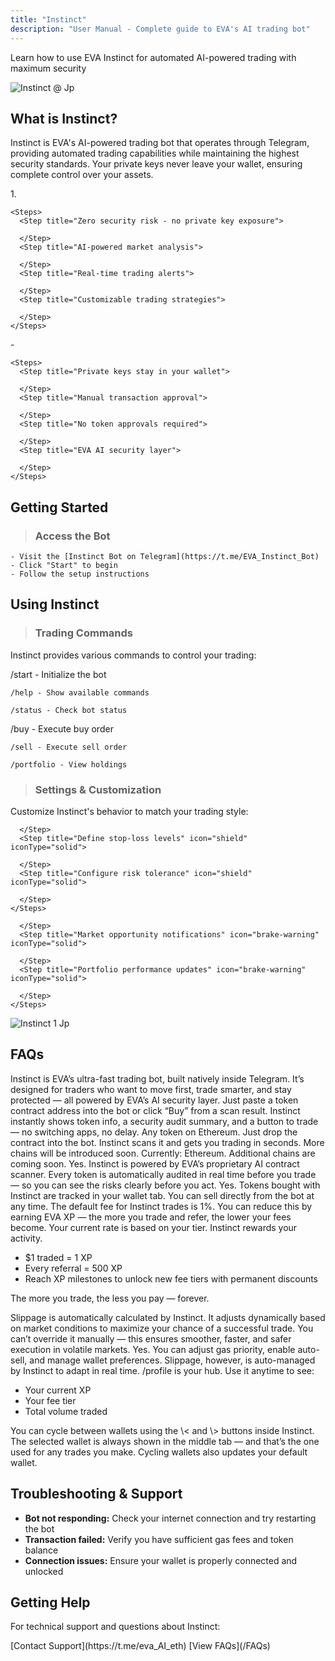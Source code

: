 ```yaml
---
title: "Instinct"
description: "User Manual - Complete guide to EVA's AI trading bot"
---
```


Learn how to use EVA Instinct for automated AI-powered trading with maximum security

![Instinct @ Jp](/images/instinct_@.jpg)

## What is Instinct?

Instinct is EVA's AI-powered trading bot that operates through Telegram, providing automated trading capabilities while maintaining the highest security standards. Your private keys never leave your wallet, ensuring complete control over your assets.

<Columns cols={2}>
  <Card title="Key Features" icon="key" color="#f7941d">
    1. 

    <Steps>
      <Step title="Zero security risk - no private key exposure">
        
      </Step>
      <Step title="AI-powered market analysis">
        
      </Step>
      <Step title="Real-time trading alerts">
        
      </Step>
      <Step title="Customizable trading strategies">
        
      </Step>
    </Steps>
  </Card>
  <Card title="Security Benefits" icon="shield" color="#f7941d">
    - 

    <Steps>
      <Step title="Private keys stay in your wallet">
        
      </Step>
      <Step title="Manual transaction approval">
        
      </Step>
      <Step title="No token approvals required">
        
      </Step>
      <Step title="EVA AI security layer">
        
      </Step>
    </Steps>
  </Card>
</Columns>

## Getting Started

> ### Access the Bot
    - Visit the [Instinct Bot on Telegram](https://t.me/EVA_Instinct_Bot)
    - Click "Start" to begin
    - Follow the setup instructions



## Using Instinct

> ### Trading Commands

Instinct provides various commands to control your trading:

<Columns cols={2}>
  <Card title="Basic Commands">
    /start - Initialize the bot

    /help - Show available commands

    /status - Check bot status
  </Card>
  <Card title="Trading Commands">
    /buy - Execute buy order

    /sell - Execute sell order

    /portfolio - View holdings
  </Card>
</Columns>

> ### **Settings & Customization**

Customize Instinct's behavior to match your trading style:

<Columns cols={2}>
  <Card title="Risk Management">
    <Steps>
      <Step title="Set maximum trade size" icon="shield" iconType="solid">
        
      </Step>
      <Step title="Define stop-loss levels" icon="shield" iconType="solid">
        
      </Step>
      <Step title="Configure risk tolerance" icon="shield" iconType="solid">
        
      </Step>
    </Steps>
  </Card>
  <Card title="Notification Settings">
    <Steps>
      <Step title="Trade execution alerts" icon="brake-warning" iconType="solid">
        
      </Step>
      <Step title="Market opportunity notifications" icon="brake-warning" iconType="solid">
        
      </Step>
      <Step title="Portfolio performance updates" icon="brake-warning" iconType="solid">
        
      </Step>
    </Steps>
  </Card>
</Columns>

![Instinct 1 Jp](/images/instinct_1.jpg)

## FAQs

<Accordion title="🔶 What is Instinct?">
  Instinct is EVA’s ultra-fast trading bot, built natively inside Telegram. It’s designed for traders who want to move first, trade smarter, and stay protected — all powered by EVA’s AI security layer.
</Accordion>

<Accordion title="🔶 How do I trade with Instinct?">
  Just paste a token contract address into the bot or click “Buy” from a scan result. Instinct instantly shows token info, a security audit summary, and a button to trade — no switching apps, no delay.
</Accordion>

<Accordion title="🔶 What tokens can I trade?">
  Any token on Ethereum. Just drop the contract into the bot. Instinct scans it and gets you trading in seconds. More chains will be introduced soon.
</Accordion>

<Accordion title="🔶 What chains are supported?">
  Currently: Ethereum.
  Additional chains are coming soon.
</Accordion>

<Accordion title="🔶 Is it safe to trade with Instinct?">
  Yes. Instinct is powered by EVA’s proprietary AI contract scanner. Every token is automatically audited in real time before you trade — so you can see the risks clearly before you act.
</Accordion>

<Accordion title="🔶 Can I sell from Instinct?">
  Yes. Tokens bought with Instinct are tracked in your wallet tab. You can sell directly from the bot at any time.
</Accordion>

<Accordion title="🔶 How do trading fees work?">
  The default fee for Instinct trades is 1%.
  You can reduce this by earning EVA XP — the more you trade and refer, the lower your fees become. Your current rate is based on your tier.
</Accordion>

<Accordion title="🔶 What is EVA XP and how do Tiers work?">
  Instinct rewards your activity.

  - \$1 traded = 1 XP
  - Every referral = 500 XP
  - Reach XP milestones to unlock new fee tiers with permanent discounts

  The more you trade, the less you pay — forever.
</Accordion>

<Accordion title="🔶 How does slippage work?">
  Slippage is automatically calculated by Instinct. It adjusts dynamically based on market conditions to maximize your chance of a successful trade.
  You can’t override it manually — this ensures smoother, faster, and safer execution in volatile markets.
</Accordion>

<Accordion title="🔶 Can I customize gas or trade settings?">
  Yes. You can adjust gas priority, enable auto-sell, and manage wallet preferences. Slippage, however, is auto-managed by Instinct to adapt in real time.
</Accordion>

<Accordion title="🔶 What is /profile?">
  /profile is your hub. Use it anytime to see:

  - Your current XP
  - Your fee tier
  - Total volume traded
</Accordion>

<Accordion title="🔶 How do I manage wallets?">
  You can cycle between wallets using the \< and \> buttons inside Instinct.
  The selected wallet is always shown in the middle tab — and that’s the one used for any trades you make. Cycling wallets also updates your default wallet.
</Accordion>

<Tip>
  <h2>Troubleshooting & Support</h2>

  - **Bot not responding:** Check your internet connection and try restarting the bot
  - **Transaction failed:** Verify you have sufficient gas fees and token balance
  - **Connection issues:** Ensure your wallet is properly connected and unlocked

  <h2>Getting Help</h2>

  For technical support and questions about Instinct:

  <Note>
    [Contact Support](https://t.me/eva_AI_eth)
  </Note>
  <Info>
    [View FAQs](/FAQs)
  </Info>
</Tip>
